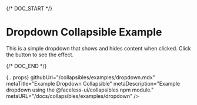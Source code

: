 
{/* DOC_START */}

# Dropdown Collapsible Example

This is a simple dropdown that shows and hides content when clicked. Click the button to see the effect.

<DropdownExample />

{/* DOC_END */}

  {...props}
  githubUrl="/collapsibles/examples/dropdown.mdx"
  metaTitle="Example Dropdown Collapsible"
  metaDescription="Example dropdown using the @faceless-ui/collapsibles npm module."
  metaURL="/docs/collapsibles/examples/dropdown"
/>
